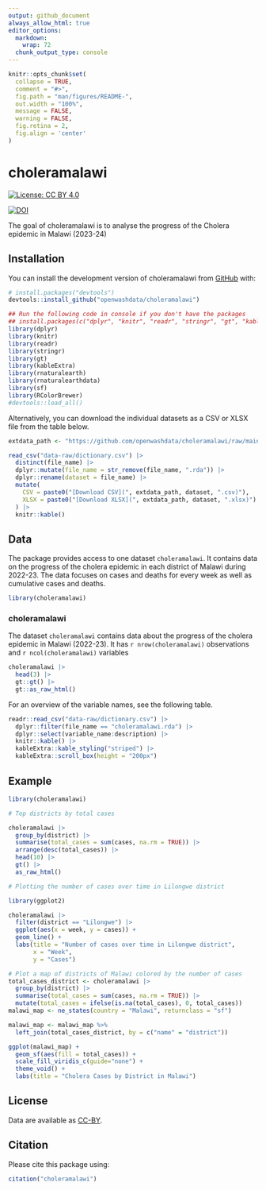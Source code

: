 ```yaml
---
output: github_document
always_allow_html: true
editor_options: 
  markdown: 
    wrap: 72
  chunk_output_type: console
---
```


<!-- README.md is generated from README.Rmd. Please edit that file -->

```r
knitr::opts_chunk$set(
  collapse = TRUE,
  comment = "#>",
  fig.path = "man/figures/README-",
  out.width = "100%",
  message = FALSE,
  warning = FALSE,
  fig.retina = 2,
  fig.align = 'center'
)
```

# choleramalawi

<!-- badges: start -->

[![License: CC BY
4.0](https://img.shields.io/badge/License-CC_BY_4.0-lightgrey.svg)](https://creativecommons.org/licenses/by/4.0/)

[![DOI](https://zenodo.org/badge/DOI/10.5281/zenodo.13920530.svg)](https://zenodo.org/doi/10.5281/zenodo.13920530)
<!-- badges: end -->

The goal of choleramalawi is to analyse the progress of the Cholera epidemic in Malawi (2023-24)

## Installation

You can install the development version of choleramalawi from
[GitHub](https://github.com/) with:

``` r
# install.packages("devtools")
devtools::install_github("openwashdata/choleramalawi")
```

```r
## Run the following code in console if you don't have the packages
## install.packages(c("dplyr", "knitr", "readr", "stringr", "gt", "kableExtra"))
library(dplyr)
library(knitr)
library(readr)
library(stringr)
library(gt)
library(kableExtra)
library(rnaturalearth)
library(rnaturalearthdata)
library(sf)
library(RColorBrewer)
#devtools::load_all()
```

Alternatively, you can download the individual datasets as a CSV or XLSX
file from the table below.

```r

extdata_path <- "https://github.com/openwashdata/choleramalawi/raw/main/inst/extdata/"

read_csv("data-raw/dictionary.csv") |> 
  distinct(file_name) |> 
  dplyr::mutate(file_name = str_remove(file_name, ".rda")) |> 
  dplyr::rename(dataset = file_name) |> 
  mutate(
    CSV = paste0("[Download CSV](", extdata_path, dataset, ".csv)"),
    XLSX = paste0("[Download XLSX](", extdata_path, dataset, ".xlsx)")
  ) |> 
  knitr::kable()

```

## Data

The package provides access to one dataset `choleramalawi`. It contains data on the progress of the cholera epidemic in each district of Malawi during 2022-23. The data focuses on cases and deaths for every week as well as cumulative cases and deaths.

```r
library(choleramalawi)
```

### choleramalawi

The dataset `choleramalawi` contains data about the progress of the cholera epidemic in Malawi (2022-23).
It has `r nrow(choleramalawi)` observations and `r ncol(choleramalawi)` variables

```r
choleramalawi |> 
  head(3) |> 
  gt::gt() |>
  gt::as_raw_html()
```

For an overview of the variable names, see the following table.

```r
readr::read_csv("data-raw/dictionary.csv") |>
  dplyr::filter(file_name == "choleramalawi.rda") |>
  dplyr::select(variable_name:description) |> 
  knitr::kable() |> 
  kableExtra::kable_styling("striped") |> 
  kableExtra::scroll_box(height = "200px")
```


## Example

```r
library(choleramalawi)

# Top districts by total cases

choleramalawi |>
  group_by(district) |>
  summarise(total_cases = sum(cases, na.rm = TRUE)) |>
  arrange(desc(total_cases)) |>
  head(10) |>
  gt() |>
  as_raw_html()
```

```r
# Plotting the number of cases over time in Lilongwe district

library(ggplot2)

choleramalawi |>
  filter(district == "Lilongwe") |>
  ggplot(aes(x = week, y = cases)) +
  geom_line() +
  labs(title = "Number of cases over time in Lilongwe district",
       x = "Week",
       y = "Cases")
```

```r
# Plot a map of districts of Malawi colored by the number of cases
total_cases_district <- choleramalawi |>
  group_by(district) |>
  summarise(total_cases = sum(cases, na.rm = TRUE)) |> 
  mutate(total_cases = ifelse(is.na(total_cases), 0, total_cases))
malawi_map <- ne_states(country = "Malawi", returnclass = "sf")

malawi_map <- malawi_map %>%
  left_join(total_cases_district, by = c("name" = "district"))

ggplot(malawi_map) +
  geom_sf(aes(fill = total_cases)) +
  scale_fill_viridis_c(guide="none") + 
  theme_void() +
  labs(title = "Cholera Cases by District in Malawi")

```


## License

Data are available as
[CC-BY](https://github.com/openwashdata/choleramalawi/blob/main/LICENSE.md).

## Citation

Please cite this package using:

```r
citation("choleramalawi")
```
